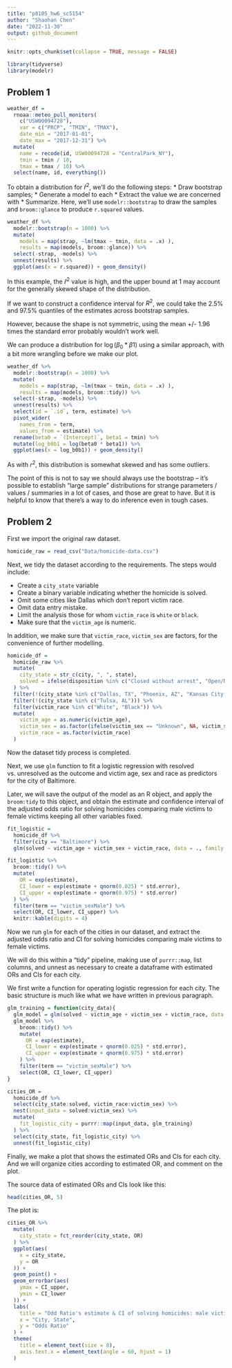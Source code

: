 ```yaml
---
title: "p8105_hw6_sc5154"
author: "Shaohan Chen"
date: "2022-11-30"
output: github_document
---
```



```r
knitr::opts_chunk$set(collapse = TRUE, message = FALSE)
```

```r
library(tidyverse)
library(modelr)
```


## Problem 1

```r
weather_df = 
  rnoaa::meteo_pull_monitors(
    c("USW00094728"),
    var = c("PRCP", "TMIN", "TMAX"), 
    date_min = "2017-01-01",
    date_max = "2017-12-31") %>%
  mutate(
    name = recode(id, USW00094728 = "CentralPark_NY"),
    tmin = tmin / 10,
    tmax = tmax / 10) %>%
  select(name, id, everything())
```

To obtain a distribution for $\hat{r}^2$, we'll do the following steps: 
* Draw bootstrap samples; 
* Generate a model to each
* Extract the value we are concerned with
* Summarize. 
Here, we'll use `modelr::bootstrap` to draw the samples and `broom::glance` to produce `r.squared` values. 

```r
weather_df %>% 
  modelr::bootstrap(n = 1000) %>% 
  mutate(
    models = map(strap, ~lm(tmax ~ tmin, data = .x) ),
    results = map(models, broom::glance)) %>% 
  select(-strap, -models) %>% 
  unnest(results) %>% 
  ggplot(aes(x = r.squared)) + geom_density()
```

In this example, the $\hat{r}^2$ value is high, and the upper bound at 1 may account for the generally skewed shape of the distribution. 

If we want to construct a confidence interval for $R^2$, we could take the 2.5% and 97.5% quantiles of the estimates across bootstrap samples. 

However, because the shape is not symmetric, using the mean +/- 1.96 times the standard error probably wouldn't work well.

We can produce a distribution for $\log(\beta_0 * \beta1)$ using a similar approach, with a bit more wrangling before we make our plot.

```r
weather_df %>% 
  modelr::bootstrap(n = 1000) %>% 
  mutate(
    models = map(strap, ~lm(tmax ~ tmin, data = .x) ),
    results = map(models, broom::tidy)) %>% 
  select(-strap, -models) %>% 
  unnest(results) %>% 
  select(id = `.id`, term, estimate) %>% 
  pivot_wider(
    names_from = term, 
    values_from = estimate) %>% 
  rename(beta0 = `(Intercept)`, beta1 = tmin) %>% 
  mutate(log_b0b1 = log(beta0 * beta1)) %>% 
  ggplot(aes(x = log_b0b1)) + geom_density()
```

As with $r^2$, this distribution is somewhat skewed and has some outliers. 

The point of this is not to say we should always use the bootstrap -- it's possible to establish "large sample" distributions for strange parameters / values / summaries in a lot of cases, and those are great to have. But it is helpful to know that there's a way to do inference even in tough cases. 


## Problem 2

First we import the original raw dataset.
```r
homicide_raw = read_csv("Data/homicide-data.csv")
```

Next, we tidy the dataset according to the requirements. The steps would include:

* Create a `city_state` variable 
* Create a binary variable indicating whether the homicide is solved.
* Omit some cities like Dallas which don't report victim race.
* Omit data entry mistake.
* Limit the analysis those for whom `victim_race` is `white` or `black`.
* Make sure that the `victim_age` is numeric.

In addition, we make sure that `victim_race`, `victim_sex` are factors, for the convenience of further modelling.

```r
homicide_df = 
  homicide_raw %>%
  mutate(
    city_state = str_c(city, ", ", state),
    solved = ifelse(disposition %in% c("Closed without arrest", "Open/No arrest"), FALSE, TRUE)
  ) %>%
  filter(!(city_state %in% c("Dallas, TX", "Phoenix, AZ", "Kansas City, MO", "Tulsa, AL"))) %>%
  filter(!(city_state %in% c("Tulsa, AL"))) %>%
  filter(victim_race %in% c("White", "Black")) %>%
  mutate(
    victim_age = as.numeric(victim_age),
    victim_sex = as.factor(ifelse(victim_sex == "Unknown", NA, victim_sex)),
    victim_race = as.factor(victim_race)
  )
```

Now the dataset tidy process is completed.

Next, we use `glm` function to fit a logistic regression with resolved vs. unresolved as the outcome and victim age, sex and race as predictors for the city of Baltimore.

Later, we will save the output of the model as an R object, and apply the `broom:tidy` to this object, and obtain the estimate and confidence interval of the adjusted odds ratio for solving homicides comparing male victims to female victims keeping all other variables fixed.

```r
fit_logistic = 
  homicide_df %>%
  filter(city == "Baltimore") %>%
  glm(solved ~ victim_age + victim_sex + victim_race, data = ., family = binomial())
```

```r
fit_logistic %>%
  broom::tidy() %>%
  mutate(
    OR = exp(estimate),
    CI_lower = exp(estimate + qnorm(0.025) * std.error),
    CI_upper = exp(estimate + qnorm(0.975) * std.error)
  ) %>%
  filter(term == "victim_sexMale") %>%
  select(OR, CI_lower, CI_upper) %>%
  knitr::kable(digits = 4)
```

Now we run `glm` for each of the cities in our dataset, and extract the adjusted odds ratio and CI for solving homicides comparing male victims to female victims. 

We will do this within a “tidy” pipeline, making use of `purrr::map`, list columns, and unnest as necessary to create a dataframe with estimated ORs and CIs for each city.

We first write a function for operating logistic regression for each city. The basic structure is much like what we have written in previous paragraph.
```r
glm_training = function(city_data){
  glm_model = glm(solved ~ victim_age + victim_sex + victim_race, data = city_data, family = binomial())
  glm_model %>%
    broom::tidy() %>%
    mutate(
      OR = exp(estimate),
      CI_lower = exp(estimate + qnorm(0.025) * std.error),
      CI_upper = exp(estimate + qnorm(0.975) * std.error)
    ) %>%
    filter(term == "victim_sexMale") %>%
    select(OR, CI_lower, CI_upper)
}
```

```r
cities_OR = 
  homicide_df %>%
  select(city_state:solved, victim_race:victim_sex) %>%
  nest(input_data = solved:victim_sex) %>%
  mutate(
    fit_logistic_city = purrr::map(input_data, glm_training)
  ) %>%
  select(city_state, fit_logistic_city) %>%
  unnest(fit_logistic_city)
```

Finally, we make a plot that shows the estimated ORs and CIs for each city. And we will organize cities according to estimated OR, and comment on the plot.

The source data of estimated ORs and CIs look like this:
```r
head(cities_OR, 5)
```

The plot is:
```r
cities_OR %>%
  mutate(
    city_state = fct_reorder(city_state, OR)
  ) %>%
  ggplot(aes(
    x = city_state,
    y = OR
  )) +
  geom_point() +
  geom_errorbar(aes(
    ymax = CI_upper,
    ymin = CI_lower
  )) +
  labs(
    title = "Odd Ratio's estimate & CI of solving homicides: male victims compared with female victims",
    x = "City, State",
    y = "Odds Ratio"
  ) + 
  theme(
    title = element_text(size = 8),
    axis.text.x = element_text(angle = 60, hjust = 1)
  )
```




